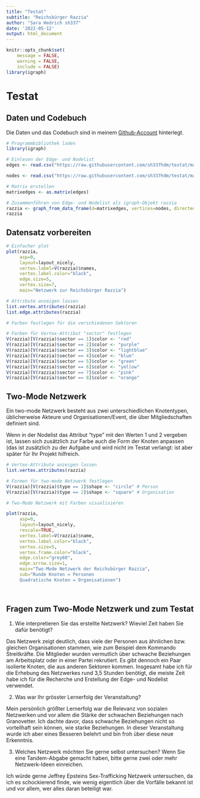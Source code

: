 ```yaml
---
title: "Testat"
subtitle: "Reichsbürger Razzia"
author: "Sara Hedrich sh337"
date: '2022-05-12'
output: html_document
---
```


```r
knitr::opts_chunk$set(
	message = FALSE,
	warning = FALSE,
	include = FALSE)
library(igraph)
```

# Testat

## Daten und Codebuch

Die Daten und das Codebuch sind in meinem
[Github-Account](https://github.com/sh337hdm/testat)
hinterlegt.

```r
# Programmbibliothek laden
library(igraph)

# Einlesen der Edge- und Nodelist
edges <- read.csv("https://raw.githubusercontent.com/sh337hdm/testat/main/edges.csv", header=T, as.is=T, sep = ",")

nodes <- read.csv("https://raw.githubusercontent.com/sh337hdm/testat/main/nodes.csv", header=T, as.is=T, sep = ",")

# Matrix erstellen
matrixedges <- as.matrix(edges)

# Zusammenführen von Edge- und Nodelist als igraph-Objekt razzia
razzia <- graph_from_data_frame(d=matrixedges, vertices=nodes, directed=T)
razzia
```

## Datensatz vorbereiten

```r

# Einfacher plot
plot(razzia,
     asp=0,
     layout=layout_nicely,
     vertex.label=V(razzia)$names,
     vertex.label.color="black",
     edge.size=5,
     vertex.size=7,
     main="Netzwerk zur Reichsbürger Razzia")

# Attribute anzeigen lassen
list.vertex.attributes(razzia)
list.edge.attributes(razzia)

# Farben festlegen für die verschiedenen Sektoren

# Farben für Vertex-Attribut "sector" festlegen
V(razzia)[V(razzia)$sector == 1]$color <- "red"
V(razzia)[V(razzia)$sector == 2]$color <- "purple"
V(razzia)[V(razzia)$sector == 3]$color <- "lightblue"
V(razzia)[V(razzia)$sector == 4]$color <- "blue"
V(razzia)[V(razzia)$sector == 5]$color <- "green"
V(razzia)[V(razzia)$sector == 6]$color <- "yellow"
V(razzia)[V(razzia)$sector == 7]$color <- "pink"
V(razzia)[V(razzia)$sector == 8]$color <- "orange"

```

## Two-Mode Netzwerk

Ein two-mode Netzwerk besteht aus zwei unterschiedlichen Knotentypen,
üblicherweise Akteure und Organisationen/Event, die über
Mitgliedschaften definiert sind.

Wenn in der Nodelist das Attribut "type" mit den Werten 1 und 2 vergeben
ist, lassen sich zusätzlich zur Farbe auch die Form der Knoten anpassen
(das ist zusätzlich zu der Aufgabe und wird nicht im Testat verlangt:
ist aber später für Ihr Projekt hilfreich.

```r

# Vertex-Attribute anzeigen lassen
list.vertex.attributes(razzia)

# Formen für two-mode Netzwerk festlegen
V(razzia)[V(razzia)$type == 1]$shape <- "circle" # Person
V(razzia)[V(razzia)$type == 2]$shape <- "square" # Organisation

```

```r

# Two-Mode Netzwerk mit Farben visualisieren

plot(razzia,
     asp=0,
     layout=layout_nicely,
     rescale=TRUE,
     vertex.label=V(razzia)$name,
     vertex.label.color="black",
     vertex.size=5,
     vertex.frame.color="black",
     edge.color="grey60",
     edge.arrow.size=1,
     main="Two-Mode Netzwerk der Reichsbürger Razzia",
     sub="Runde Knoten = Personen
     Quadratische Knoten = Organisationen")




```


## Fragen zum Two-Mode Netzwerk und zum Testat
1) Wie interpretieren Sie das erstellte Netzwerk? Wieviel Zeit haben Sie dafür benötigt?

Das Netzwerk zeigt deutlich, dass viele der Personen aus ähnlichen bzw. gleichen Organisationen stammen, wie zum Beispiel dem Kommando Streitkräfte. Die Mitglieder wurden vermutlich über schwache Beziehungen am Arbeitsplatz oder in einer Partei rekrutiert. Es gibt dennoch ein Paar isolierte Knoten, die aus anderen Sektoren kommen. 
Insgesamt habe ich für die Erhebung des Netzwerkes rund 3,5 Stunden benötigt, die meiste Zeit habe ich für die Recherche und Erstellung der Edge- und Nodelist verwendet. 

2) Was war Ihr grösster Lernerfolg der Veranstaltung?

Mein persönlich größter Lernerfolg war die Relevanz von sozialen Netzwerken und vor allem die Stärke der schwachen Beziehungen nach Granovetter. Ich dachte davor, dass schwache Beziehungen nicht so vorteilhaft sein können, wie starke Beziehungen. In dieser Veranstaltung wurde ich aber eines Besseren belehrt und bin froh über diese neue Erkenntnis.

3) Welches Netzwerk möchten Sie gerne selbst untersuchen? Wenn Sie eine Tandem-Abgabe gemacht haben, bitte gerne zwei oder mehr Netzwerk-Ideen einreichen.

Ich würde gerne Jeffrey Epsteins Sex-Trafficking Netzwerk untersuchen, da ich es schockierend finde, wie wenig eigentlich über die Vorfälle bekannt ist und vor allem, wer alles daran beteiligt war. 
